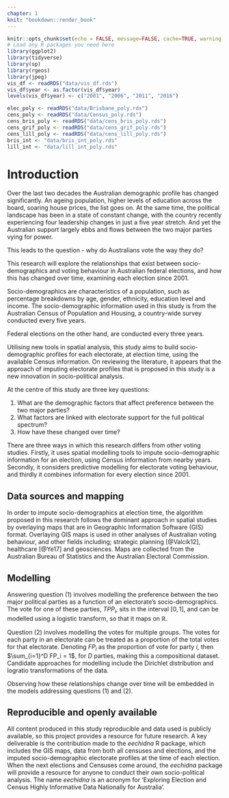 ```yaml
---
chapter: 1
knit: "bookdown::render_book"
---
```


```r
knitr::opts_chunk$set(echo = FALSE, message=FALSE, cache=TRUE, warning = FALSE)
# Load any R packages you need here
library(ggplot2)
library(tidyverse)
library(sp)
library(rgeos)
library(jpeg)
vis_df <- readRDS("data/vis_df.rds")
vis_df$year <- as.factor(vis_df$year)
levels(vis_df$year) <- c("2001", "2006", "2011", "2016")

elec_poly <- readRDS("data/Brisbane_poly.rds")
cens_poly <- readRDS("data/Census_poly.rds")
cens_bris_poly <- readRDS("data/cens_bris_poly.rds")
cens_grif_poly <- readRDS("data/cens_grif_poly.rds")
cens_lill_poly <- readRDS("data/cens_lill_poly.rds")
bris_int <- "data/bris_int_poly.rds"
lill_int <- "data/lill_int_poly.rds"
```

# Introduction {#ch:intro}

Over the last two decades the Australian demographic profile has changed significantly. An ageing population, higher levels of education across the board, soaring house prices, the list goes on. At the same time, the political landscape has been in a state of constant change, with the country recently experiencing four leadership changes in just a five year stretch. And yet the Australian support largely ebbs and flows between the two major parties vying for power.

This leads to the question - why do Australians vote the way they do?

This research will explore the relationships that exist between socio-demographics and voting behaviour in Australian federal elections, and how this has changed over time, examining each election since 2001.

Socio-demographics are characteristics of a population, such as percentage breakdowns by age, gender, ethnicity, education level and income. The socio-demographic information used in this study is from the Australian Census of Population and Housing, a country-wide survey conducted every five years.

Federal elections on the other hand, are conducted every three years.

Utilising new tools in spatial analysis, this study aims to build socio-demographic profiles for each electorate, at election time, using the available Census information. On reviewing the literature, it appears that the approach of imputing electorate profiles that is proposed in this study is a new innovation in socio-political analysis.

At the centre of this study are three key questions:

1. What are the demographic factors that affect preference between the two major parties?
2. What factors are linked with electorate support for the full political spectrum?
3. How have these changed over time?

There are three ways in which this research differs from other voting studies. Firstly, it uses spatial modelling tools to impute socio-demographic information for an election, using Census information from nearby years. Secondly, it considers predictive modelling for electorate voting behaviour, and thirdly it combines information for every election since 2001.

## Data sources and mapping

In order to impute socio-demographics at election time, the algorithm proposed in this research follows the dominant approach in spatial studies by overlaying maps that are in Geographic Information Software (GIS) format. Overlaying GIS maps is used in other analyses of Australian voting behaviour, and other fields including; strategic planning [@Valcik12], healthcare [@Ye17] and geosciences. Maps are collected from the Australian Bureau of Statistics and the Australian Electoral Commission.

## Modelling

Answering question (1) involves modelling the preference between the two major political parties as a function of an electorate's socio-demographics. The vote for one of these parties, $TPP_i$, sits in the interval $[0,1]$, and can be modelled using a logistic transform, so that it maps on $\mathbb{R}$.

Question (2) involves modelling the votes for multiple groups. The votes for each party in an electorate can be treated as a proportion of the total votes for that electorate. Denoting $FP_i$ as the proportion of vote for party $i$, then $\sum_{i=1}^D FP_i = 1$, for $D$ parties, making this a compositional dataset. Candidate approaches for modelling include the Dirichlet distribution and logratio transformations of the data.

Observing how these relationships change over time will be embedded in the models addressing questions (1) and (2).

## Reproducible and openly available

All content produced in this study reproducible and data used is publicly available, so this project provides a resource for future research. A key deliverable is the contribution made to the *eechidna* R package, which includes the GIS maps, data from both all censuses and elections, and the imputed socio-demographic electorate profiles at the time of each election. When the next elections and Censuses come around, the *eechidna* package will provide a resource for anyone to conduct their own socio-political analysis. The name *eechidna* is an acronym for 'Exploring Election and Census Highly Informative Data Nationally for Australia'.

